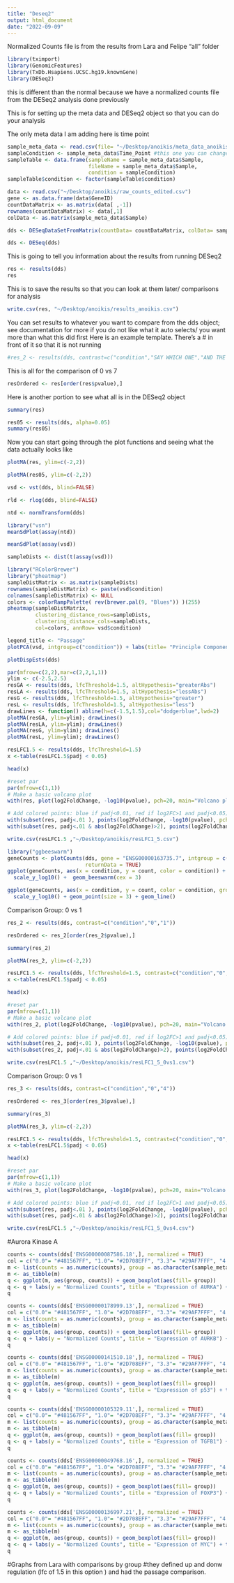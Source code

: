 ```yaml
---
title: "Deseq2"
output: html_document
date: "2022-09-09"
---
```

Normalized Counts file is from the results from Lara and Felipe "all" folder 

```r
library(tximport)
library(GenomicFeatures)
library(TxDb.Hsapiens.UCSC.hg19.knownGene)
library(DESeq2)
```

this is different than the normal because we have a normalized counts file from 
the DESeq2 analysis done previously 

This is for setting up the meta data and DESeq2 object so that you can do your analysis 

The only meta data I am adding here is time point 
```r
sample_meta_data <- read.csv(file= "~/Desktop/anoikis/meta_data_anoikis.csv") #this is a DIFFERENT meta data file. Example in github. Include any information in this that you want to compare between samples
sampleCondition <- sample_meta_data$Time_Point #this one you can change to whatever column you want in your meta data for comparisons 
sampleTable <- data.frame(sampleName = sample_meta_data$Sample,
                          fileName = sample_meta_data$Sample,
                          condition = sampleCondition)
sampleTable$condition <- factor(sampleTable$condition)
```

```r
data <- read.csv("~/Desktop/anoikis/raw_counts_edited.csv")
gene <- as.data.frame(data$GeneID)
countDataMatrix <- as.matrix(data[ ,-1])
rownames(countDataMatrix) <- data[,1]
colData <- as.matrix(sample_meta_data$Sample)
```

```r
dds <- DESeqDataSetFromMatrix(countData= countDataMatrix, colData= sampleTable, design= ~ condition, tidy= FALSE)
```

```r
dds <- DESeq(dds)
```

This is going to tell you information about the results from running DESeq2 
```r
res <- results(dds)
res
```

This is to save the results so that you can look at them later/ comparisons for analysis 
```r
write.csv(res, "~/Desktop/anoikis/results_anoikis.csv")
```


You can set results to whatever you want to compare from the dds object; see documentation for more if you do not like what it auto selects/ you want more than what this did first 
Here is an example template. There's a # in front of it so that it is not running 
```r
#res_2 <- results(dds, contrast=c("condition","SAY WHICH ONE","AND THE OTHER"))
```


This is all for the comparison of 0 vs 7 

```r
resOrdered <- res[order(res$pvalue),]
```

Here is another portion to see what all is in the DESeq2 object 
```r
summary(res)
```

```r
res05 <- results(dds, alpha=0.05)
summary(res05)
```

Now you can start going through the plot functions and seeing what the data actually looks like 
```r
plotMA(res, ylim=c(-2,2))
```

```r
plotMA(res05, ylim=c(-2,2))
```

```r
vsd <- vst(dds, blind=FALSE)
```

```r
rld <- rlog(dds, blind=FALSE)
```

```r
ntd <- normTransform(dds)
```

```r
library("vsn")
meanSdPlot(assay(ntd))
```

```r
meanSdPlot(assay(vsd))
```

```r
sampleDists <- dist(t(assay(vsd)))
```

```r
library("RColorBrewer")
library("pheatmap")
sampleDistMatrix <- as.matrix(sampleDists)
rownames(sampleDistMatrix) <- paste(vsd$condition)
colnames(sampleDistMatrix) <- NULL
colors <- colorRampPalette( rev(brewer.pal(9, "Blues")) )(255)
pheatmap(sampleDistMatrix,
         clustering_distance_rows=sampleDists,
         clustering_distance_cols=sampleDists,
         col=colors, annRow= vsd$condition)
```
```r
legend_title <- "Passage"
plotPCA(vsd, intgroup=c("condition")) + labs(title= "Principle Component Analysis of the 6 Passages based on RNAseq") + theme(text = element_text(size = 10))+ labs(fill = "Passage") + theme(panel.background = element_blank(), panel.grid.major= element_line()) + theme(axis.line = element_line(colour = "black")) 
```

```r
plotDispEsts(dds)
```
```r
par(mfrow=c(2,2),mar=c(2,2,1,1))
ylim <- c(-2.5,2.5)
resGA <- results(dds, lfcThreshold=1.5, altHypothesis="greaterAbs")
resLA <- results(dds, lfcThreshold=1.5, altHypothesis="lessAbs")
resG <- results(dds, lfcThreshold=1.5, altHypothesis="greater")
resL <- results(dds, lfcThreshold=1.5, altHypothesis="less")
drawLines <- function() abline(h=c(-1.5,1.5),col="dodgerblue",lwd=2)
plotMA(resGA, ylim=ylim); drawLines()
plotMA(resLA, ylim=ylim); drawLines()
plotMA(resG, ylim=ylim); drawLines()
plotMA(resL, ylim=ylim); drawLines()
```
```r
resLFC1.5 <- results(dds, lfcThreshold=1.5)
x <-table(resLFC1.5$padj < 0.05)
```

```r
head(x)
```
```r
#reset par
par(mfrow=c(1,1))
# Make a basic volcano plot
with(res, plot(log2FoldChange, -log10(pvalue), pch=20, main="Volcano plot", xlim=c(-3,3)))

# Add colored points: blue if padj<0.01, red if log2FC>1 and padj<0.05)
with(subset(res, padj<.01 ), points(log2FoldChange, -log10(pvalue), pch=20, col="blue"))
with(subset(res, padj<.01 & abs(log2FoldChange)>2), points(log2FoldChange, -log10(pvalue), pch=20, col="red"))
```


```r
write.csv(resLFC1.5 ,"~/Desktop/anoikis/resLFC1_5.csv")
```

```r
library("ggbeeswarm")
geneCounts <- plotCounts(dds, gene = "ENSG00000163735.7", intgroup = c("condition"),
                         returnData = TRUE)
ggplot(geneCounts, aes(x = condition, y = count, color = condition)) +
  scale_y_log10() +  geom_beeswarm(cex = 3) 
```

```r
ggplot(geneCounts, aes(x = condition, y = count, color = condition, group = "condition")) +
  scale_y_log10() + geom_point(size = 3) + geom_line()
```
Comparison Group: 0 vs 1 
```r
res_2 <- results(dds, contrast=c("condition","0","1"))
```

```r
resOrdered <- res_2[order(res_2$pvalue),]
```
 
```r
summary(res_2)
```

```r
plotMA(res_2, ylim=c(-2,2))
```

```r
resLFC1.5 <- results(dds, lfcThreshold=1.5, contrast=c("condition","0","1") )
x <-table(resLFC1.5$padj < 0.05)
```

```r
head(x)
```

```r
#reset par
par(mfrow=c(1,1))
# Make a basic volcano plot
with(res_2, plot(log2FoldChange, -log10(pvalue), pch=20, main="Volcano plot", xlim=c(-3,3)))

# Add colored points: blue if padj<0.01, red if log2FC>1 and padj<0.05)
with(subset(res_2, padj<.01 ), points(log2FoldChange, -log10(pvalue), pch=20, col="blue"))
with(subset(res_2, padj<.01 & abs(log2FoldChange)>2), points(log2FoldChange, -log10(pvalue), pch=20, col="red"))
```

```r
write.csv(resLFC1.5 ,"~/Desktop/anoikis/resLFC1_5_0vs1.csv")
```

Comparison Group: 0 vs 1 
```r
res_3 <- results(dds, contrast=c("condition","0","4"))
```

```r
resOrdered <- res_3[order(res_3$pvalue),]
```
 
```r
summary(res_3)
```

```r
plotMA(res_3, ylim=c(-2,2))
```


```r
resLFC1.5 <- results(dds, lfcThreshold=1.5, contrast=c("condition","0","4"))
x <-table(resLFC1.5$padj < 0.05)
```

```r
head(x)
```

```r
#reset par
par(mfrow=c(1,1))
# Make a basic volcano plot
with(res_3, plot(log2FoldChange, -log10(pvalue), pch=20, main="Volcano plot", xlim=c(-3,3)))

# Add colored points: blue if padj<0.01, red if log2FC>1 and padj<0.05)
with(subset(res, padj<.01 ), points(log2FoldChange, -log10(pvalue), pch=20, col="blue"))
with(subset(res, padj<.01 & abs(log2FoldChange)>2), points(log2FoldChange, -log10(pvalue), pch=20, col="red"))
```

```r
write.csv(resLFC1.5 ,"~/Desktop/anoikis/resLFC1_5_0vs4.csv")
```

#Aurora Kinase A 
```r
counts <- counts(dds['ENSG00000087586.18',], normalized = TRUE)
col = c("0.0"= "#481567FF", "1.0"= "#2D708EFF", "3.3"= "#29AF7FFF", "4.0"= "#E3E41&FE", "6.6"= "#EDE725FF", "7.0"= "#287C8EFF")
m <- list(counts = as.numeric(counts), group = as.character(sample_meta_data$Time_Point))
m <- as_tibble(m)
q <- ggplot(m, aes(group, counts)) + geom_boxplot(aes(fill= group))
q <- q + labs(y = "Normalized Counts", title = "Expression of AURKA") + theme(legend.position= "none") + labs(x= "Passage") + theme(text = element_text(size = 20)) + theme(panel.background = element_blank(), panel.grid.major= element_line()) + theme(axis.line = element_line(colour = "black"))
q
```
```r
counts <- counts(dds['ENSG00000178999.13',], normalized = TRUE)
col = c("0.0"= "#481567FF", "1.0"= "#2D708EFF", "3.3"= "#29AF7FFF", "4.0"= "#E3E41&FE", "6.6"= "#EDE725FF", "7.0"= "#287C8EFF")
m <- list(counts = as.numeric(counts), group = as.character(sample_meta_data$Time_Point))
m <- as_tibble(m)
q <- ggplot(m, aes(group, counts)) + geom_boxplot(aes(fill= group))
q <- q + labs(y = "Normalized Counts", title = "Expression of AURKB") + theme(legend.position= "none") + labs(x= "Passage") + theme(text = element_text(size = 20)) + theme(panel.background = element_blank(), panel.grid.major= element_line()) + theme(axis.line = element_line(colour = "black"))
q
```
```r
counts <- counts(dds['ENSG00000141510.18',], normalized = TRUE)
col = c("0.0"= "#481567FF", "1.0"= "#2D708EFF", "3.3"= "#29AF7FFF", "4.0"= "#E3E41&FE", "6.6"= "#EDE725FF", "7.0"= "#287C8EFF")
m <- list(counts = as.numeric(counts), group = as.character(sample_meta_data$Time_Point))
m <- as_tibble(m)
q <- ggplot(m, aes(group, counts)) + geom_boxplot(aes(fill= group))
q <- q + labs(y = "Normalized Counts", title = "Expression of p53") + theme(legend.position= "none") + labs(x= "Passage") + theme(text = element_text(size = 20)) + theme(panel.background = element_blank(), panel.grid.major= element_line()) + theme(axis.line = element_line(colour = "black"))
q
```
```r
counts <- counts(dds['ENSG00000105329.11',], normalized = TRUE)
col = c("0.0"= "#481567FF", "1.0"= "#2D708EFF", "3.3"= "#29AF7FFF", "4.0"= "#E3E41&FE", "6.6"= "#EDE725FF", "7.0"= "#287C8EFF")
m <- list(counts = as.numeric(counts), group = as.character(sample_meta_data$Time_Point))
m <- as_tibble(m)
q <- ggplot(m, aes(group, counts)) + geom_boxplot(aes(fill= group))
q <- q + labs(y = "Normalized Counts", title = "Expression of TGFB1") + theme(legend.position= "none") + labs(x= "Passage") + theme(text = element_text(size = 20)) + theme(panel.background = element_blank(), panel.grid.major= element_line()) + theme(axis.line = element_line(colour = "black"))
q
```
```r
counts <- counts(dds['ENSG00000049768.16',], normalized = TRUE)
col = c("0.0"= "#481567FF", "1.0"= "#2D708EFF", "3.3"= "#29AF7FFF", "4.0"= "#E3E41&FE", "6.6"= "#EDE725FF", "7.0"= "#287C8EFF")
m <- list(counts = as.numeric(counts), group = as.character(sample_meta_data$Time_Point))
m <- as_tibble(m)
q <- ggplot(m, aes(group, counts)) + geom_boxplot(aes(fill= group))
q <- q + labs(y = "Normalized Counts", title = "Expression of FOXP3") + theme(legend.position= "none") + labs(x= "Passage") + theme(text = element_text(size = 20)) + theme(panel.background = element_blank(), panel.grid.major= element_line()) + theme(axis.line = element_line(colour = "black"))
q
```
```r
counts <- counts(dds['ENSG00000136997.21',], normalized = TRUE)
col = c("0.0"= "#481567FF", "1.0"= "#2D708EFF", "3.3"= "#29AF7FFF", "4.0"= "#E3E41&FE", "6.6"= "#EDE725FF", "7.0"= "#287C8EFF")
m <- list(counts = as.numeric(counts), group = as.character(sample_meta_data$Time_Point))
m <- as_tibble(m)
q <- ggplot(m, aes(group, counts)) + geom_boxplot(aes(fill= group))
q <- q + labs(y = "Normalized Counts", title = "Expression of MYC") + theme(legend.position= "none") + labs(x= "Passage") + theme(text = element_text(size = 20)) + theme(panel.background = element_blank(), panel.grid.major= element_line()) + theme(axis.line = element_line(colour = "black"))
q
```
#Graphs from Lara with comparisons by group
#they defined up and donw regulation (lfc of 1.5 in this option ) and had the passage comparison.
```r

```



